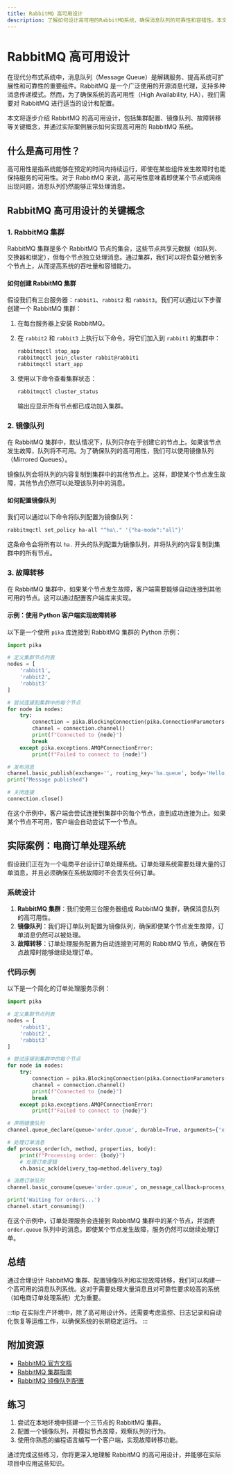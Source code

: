 ```yaml
---
title: RabbitMQ 高可用设计
description: 了解如何设计高可用的RabbitMQ系统，确保消息队列的可靠性和容错性。本文适合初学者，涵盖基本概念、实际案例和代码示例。
---
```


# RabbitMQ 高可用设计

在现代分布式系统中，消息队列（Message Queue）是解耦服务、提高系统可扩展性和可靠性的重要组件。RabbitMQ 是一个广泛使用的开源消息代理，支持多种消息传递模式。然而，为了确保系统的高可用性（High Availability, HA），我们需要对 RabbitMQ 进行适当的设计和配置。

本文将逐步介绍 RabbitMQ 的高可用设计，包括集群配置、镜像队列、故障转移等关键概念，并通过实际案例展示如何实现高可用的 RabbitMQ 系统。

## 什么是高可用性？

高可用性是指系统能够在预定的时间内持续运行，即使在某些组件发生故障时也能保持服务的可用性。对于 RabbitMQ 来说，高可用性意味着即使某个节点或网络出现问题，消息队列仍然能够正常处理消息。

## RabbitMQ 高可用设计的关键概念

### 1. RabbitMQ 集群

RabbitMQ 集群是多个 RabbitMQ 节点的集合，这些节点共享元数据（如队列、交换器和绑定），但每个节点独立处理消息。通过集群，我们可以将负载分散到多个节点上，从而提高系统的吞吐量和容错能力。

#### 如何创建 RabbitMQ 集群

假设我们有三台服务器：`rabbit1`、`rabbit2` 和 `rabbit3`。我们可以通过以下步骤创建一个 RabbitMQ 集群：

1. 在每台服务器上安装 RabbitMQ。
2. 在 `rabbit2` 和 `rabbit3` 上执行以下命令，将它们加入到 `rabbit1` 的集群中：

   ```bash
   rabbitmqctl stop_app
   rabbitmqctl join_cluster rabbit@rabbit1
   rabbitmqctl start_app
   ```

3. 使用以下命令查看集群状态：

   ```bash
   rabbitmqctl cluster_status
   ```

   输出应显示所有节点都已成功加入集群。

### 2. 镜像队列

在 RabbitMQ 集群中，默认情况下，队列只存在于创建它的节点上。如果该节点发生故障，队列将不可用。为了确保队列的高可用性，我们可以使用镜像队列（Mirrored Queues）。

镜像队列会将队列的内容复制到集群中的其他节点上。这样，即使某个节点发生故障，其他节点仍然可以处理该队列中的消息。

#### 如何配置镜像队列

我们可以通过以下命令将队列配置为镜像队列：

```bash
rabbitmqctl set_policy ha-all "^ha\." '{"ha-mode":"all"}'
```

这条命令会将所有以 `ha.` 开头的队列配置为镜像队列，并将队列的内容复制到集群中的所有节点。

### 3. 故障转移

在 RabbitMQ 集群中，如果某个节点发生故障，客户端需要能够自动连接到其他可用的节点。这可以通过配置客户端库来实现。

#### 示例：使用 Python 客户端实现故障转移

以下是一个使用 `pika` 库连接到 RabbitMQ 集群的 Python 示例：

```python
import pika

# 定义集群节点列表
nodes = [
    'rabbit1',
    'rabbit2',
    'rabbit3'
]

# 尝试连接到集群中的每个节点
for node in nodes:
    try:
        connection = pika.BlockingConnection(pika.ConnectionParameters(host=node))
        channel = connection.channel()
        print(f"Connected to {node}")
        break
    except pika.exceptions.AMQPConnectionError:
        print(f"Failed to connect to {node}")

# 发布消息
channel.basic_publish(exchange='', routing_key='ha.queue', body='Hello, RabbitMQ!')
print("Message published")

# 关闭连接
connection.close()
```

在这个示例中，客户端会尝试连接到集群中的每个节点，直到成功连接为止。如果某个节点不可用，客户端会自动尝试下一个节点。

## 实际案例：电商订单处理系统

假设我们正在为一个电商平台设计订单处理系统。订单处理系统需要处理大量的订单消息，并且必须确保在系统故障时不会丢失任何订单。

### 系统设计

1. **RabbitMQ 集群**：我们使用三台服务器组成 RabbitMQ 集群，确保消息队列的高可用性。
2. **镜像队列**：我们将订单队列配置为镜像队列，确保即使某个节点发生故障，订单消息仍然可以被处理。
3. **故障转移**：订单处理服务配置为自动连接到可用的 RabbitMQ 节点，确保在节点故障时能够继续处理订单。

### 代码示例

以下是一个简化的订单处理服务示例：

```python
import pika

# 定义集群节点列表
nodes = [
    'rabbit1',
    'rabbit2',
    'rabbit3'
]

# 尝试连接到集群中的每个节点
for node in nodes:
    try:
        connection = pika.BlockingConnection(pika.ConnectionParameters(host=node))
        channel = connection.channel()
        print(f"Connected to {node}")
        break
    except pika.exceptions.AMQPConnectionError:
        print(f"Failed to connect to {node}")

# 声明镜像队列
channel.queue_declare(queue='order.queue', durable=True, arguments={'x-ha-policy': 'all'})

# 处理订单消息
def process_order(ch, method, properties, body):
    print(f"Processing order: {body}")
    # 处理订单逻辑
    ch.basic_ack(delivery_tag=method.delivery_tag)

# 消费订单队列
channel.basic_consume(queue='order.queue', on_message_callback=process_order)

print('Waiting for orders...')
channel.start_consuming()
```

在这个示例中，订单处理服务会连接到 RabbitMQ 集群中的某个节点，并消费 `order.queue` 队列中的消息。即使某个节点发生故障，服务仍然可以继续处理订单。

## 总结

通过合理设计 RabbitMQ 集群、配置镜像队列和实现故障转移，我们可以构建一个高可用的消息队列系统。这对于需要处理大量消息且对可靠性要求较高的系统（如电商订单处理系统）尤为重要。

:::tip
在实际生产环境中，除了高可用设计外，还需要考虑监控、日志记录和自动化恢复等运维工作，以确保系统的长期稳定运行。
:::

## 附加资源

- [RabbitMQ 官方文档](https://www.rabbitmq.com/documentation.html)
- [RabbitMQ 集群指南](https://www.rabbitmq.com/clustering.html)
- [RabbitMQ 镜像队列配置](https://www.rabbitmq.com/ha.html)

## 练习

1. 尝试在本地环境中搭建一个三节点的 RabbitMQ 集群。
2. 配置一个镜像队列，并模拟节点故障，观察队列的行为。
3. 使用你熟悉的编程语言编写一个客户端，实现故障转移功能。

通过完成这些练习，你将更深入地理解 RabbitMQ 的高可用设计，并能够在实际项目中应用这些知识。